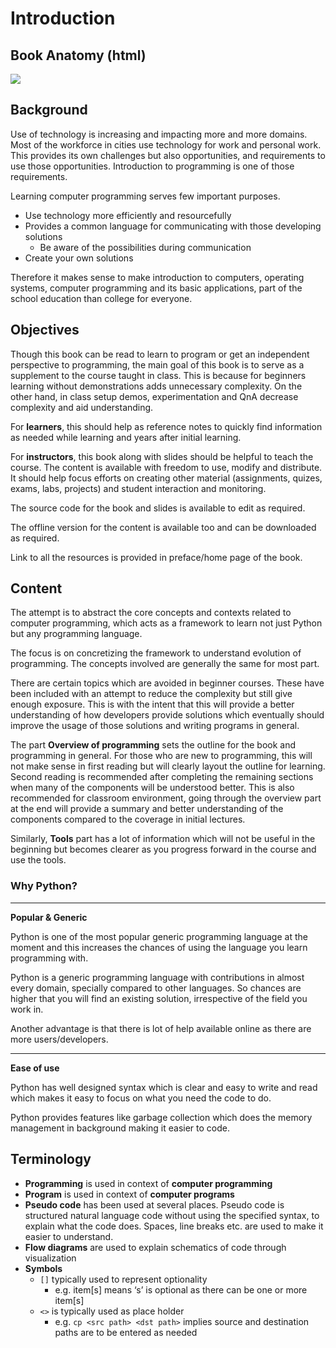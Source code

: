 # Introduction {.unnumbered}

## Book Anatomy (html)

![](../../../resources/images/book-anatomy.png)

## Background

Use of technology is increasing and impacting more and more domains. Most of the workforce in cities use technology for work and personal work. This provides its own challenges but also opportunities, and requirements to use those opportunities. Introduction to programming is one of those requirements.

Learning computer programming serves few important purposes.

- Use technology more efficiently and resourcefully
- Provides a common language for communicating with those developing solutions
    - Be aware of the possibilities during communication
- Create your own solutions

Therefore it makes sense to make introduction to computers, operating systems, computer programming and its basic applications, part of the school education than college for everyone.

## Objectives

Though this book can be read to learn to program or get an independent perspective to programming, the main goal of this book is to serve as a supplement to the course taught in class. This is because for beginners learning without demonstrations adds unnecessary complexity. On the other hand, in class setup demos, experimentation and QnA decrease complexity and aid understanding.

For **learners**, this should help as reference notes to quickly find information as needed while learning and years after initial learning.

For **instructors**, this book along with slides should be helpful to teach the course. The content is available with freedom to use, modify and distribute. It should help focus efforts on creating other material (assignments, quizes, exams, labs, projects) and student interaction and monitoring.

The source code for the book and slides is available to edit as required.

The offline version for the content is available too and can be downloaded as required.

Link to all the resources is provided in preface/home page of the book.

## Content

The attempt is to abstract the core concepts and contexts related to computer programming, which acts as a framework to learn not just Python but any programming language.

The focus is on concretizing the framework to understand evolution of programming. The concepts involved are generally the same for most part.

There are certain topics which are avoided in beginner courses. These have been included with an attempt to reduce the complexity but still give enough exposure. This is with the intent that this will provide a better understanding of how developers provide solutions which eventually should improve the usage of those solutions and writing programs in general.

The part **Overview of programming** sets the outline for the book and programming in general. For those who are new to programming, this will not make sense in first reading but will clearly layout the outline for learning. Second reading is recommended after completing the remaining sections when many of the components will be understood better. This is also recommended for classroom environment, going through the overview part at the end will provide a summary and better understanding of the components compared to the coverage in initial lectures.

Similarly, **Tools** part has a lot of information which will not be useful in the beginning but becomes clearer as you progress forward in the course and use the tools.

### Why Python?

---

**Popular & Generic**

Python is one of the most popular generic programming language at the moment and this increases the chances of using the language you learn programming with.

Python is a generic programming language with contributions in almost every domain, specially compared to other languages. So chances are higher that you will find an existing solution, irrespective of the field you work in.

Another advantage is that there is lot of help available online as there are more users/developers.

---

**Ease of use**

Python has well designed syntax which is clear and easy to write and read which makes it easy to focus on what you need the code to do.

Python provides features like garbage collection which does the memory management in background making it easier to code.

## Terminology

- **Programming** is used in context of **computer programming**
- **Program** is used in context of **computer programs**
- **Pseudo code** has been used at several places. Pseudo code is structured natural language code without using the specified syntax, to explain what the code does. Spaces, line breaks etc. are used to make it easier to understand.
- **Flow diagrams** are used to explain schematics of code through visualization
- **Symbols**
    - `[]` typically used to represent optionality
        - e.g. item[s] means 's' is optional as there can be one or more item[s]
    - `<>` is typically used as place holder
        - e.g. `cp <src path> <dst path>` implies source and destination paths are to be entered as needed
